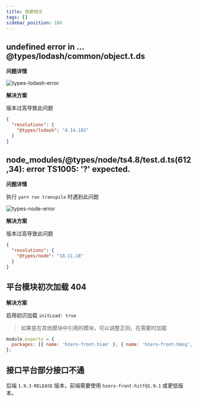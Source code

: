```yaml
---
title: 依赖相关
tags: []
sidebar_position: 100
---
```


## undefined error in ... @types/lodash/common/object.t.ds

**问题详情**

![types-lodash-error](./images/types-lodash-error.png)

**解决方案**

版本过高导致此问题

```json title=package.json
{
  "resolutions": {
    "@types/lodash": "4.14.182"
  }
}
```

## node_modules/@types/node/ts4.8/test.d.ts(612,34): error TS1005: '?' expected.

**问题详情**

执行 `yarn run transpile` 时遇到此问题

![types-node-error](./images/types-node-error.png)

**解决方案**

版本过高导致此问题

```json title=package.json
{
  "resolutions": {
    "@types/node": "18.11.18"
  }
}
```

## 平台模块初次加载 404

**解决方案**

启用初识加载 `initLoad: true`

> 如果是在其他模块中引用的模块，可以调整正则，在需要时加载

```js title=hzerorc.js
module.exports = {
  packages: [{ name: 'hzero-front-hiam' }, { name: 'hzero-front-hmsg', initLoad: true, registerRegex: '\\/hmsg\\/' }],
};
```

## 接口平台部分接口不通

后端 `1.9.3-RELEASE` 版本，前端需要使用 `hzero-front-hitf@1.9.1` 或更低版本。
